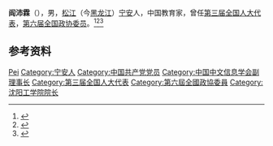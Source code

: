 '''阎沛霖'''（{{bd|1911年||2003年|}}），男，[[松江省|松江]]（今[[黑龙江|黑龙江]]）[[宁安县|宁安]]人，中国教育家，曾任[[第三届全国人大代表|第三届全国人大代表]]，[[第六届全国政协委员|第六届全国政协委员]]。<ref>{{Cite book|title=中华人民共和国职官志|author=何虎生, 李耀东, 向常福主编|publisher=中国社会出版社|year=2003|isbn=9787800883934|location=北京|pages=}}</ref><ref>{{Cite book|title=历届全国政协委员人名辞典|author=|publisher=中国国际广播出版社|year=1996|isbn=9787507813746|location=北京|pages=286}}</ref><ref>{{Cite web|title=阎沛霖|url=http://www.ciac.cas.cn/gkjs_172302/lrld_172307/202010/t20201029_5724296.html|accessdate=2021-01-31|work=长春应用化学研究所|archive-date=2021-02-05|archive-url=https://web.archive.org/web/20210205051738/http://www.ciac.cas.cn/gkjs_172302/lrld_172307/202010/t20201029_5724296.html|dead-url=no}}</ref>

== 参考资料 ==
{{reflist}}

{{Navboxes
| title  = 阎沛霖在[[中国中文信息学会|中国中文信息学会]]的职务
| list1  =
{{中国中文信息学会第一届理事会}}
}}

{{Authority control}}
{{DEFAULTSORT:Yan阎}}
[[Category:閻姓|Pei]]
[[Category:宁安人|Category:宁安人]]
[[Category:中国共产党党员|Category:中国共产党党员]]
[[Category:中国中文信息学会副理事长|Category:中国中文信息学会副理事长]]
[[Category:第三届全国人大代表|Category:第三届全国人大代表]]
[[Category:第六屆全國政協委員|Category:第六屆全國政協委員]]
[[Category:沈阳工学院院长|Category:沈阳工学院院长]]

{{中国人物小作品}}